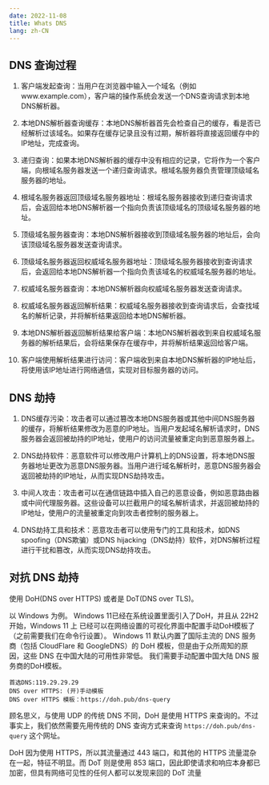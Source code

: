```yaml
---
date: 2022-11-08
title: Whats DNS
lang: zh-CN
---
```


## DNS 查询过程

1. 客户端发起查询：当用户在浏览器中输入一个域名（例如www.example.com），客户端的操作系统会发送一个DNS查询请求到本地DNS解析器。

2. 本地DNS解析器查询缓存：本地DNS解析器首先会检查自己的缓存，看是否已经解析过该域名。如果存在缓存记录且没有过期，解析器将直接返回缓存中的IP地址，完成查询。

3. 递归查询：如果本地DNS解析器的缓存中没有相应的记录，它将作为一个客户端，向根域名服务器发送一个递归查询请求。根域名服务器负责管理顶级域名服务器的地址。

4. 根域名服务器返回顶级域名服务器地址：根域名服务器接收到递归查询请求后，会返回给本地DNS解析器一个指向负责该顶级域名的顶级域名服务器的地址。

5. 顶级域名服务器查询：本地DNS解析器接收到顶级域名服务器的地址后，会向该顶级域名服务器发送查询请求。

6. 顶级域名服务器返回权威域名服务器地址：顶级域名服务器接收到查询请求后，会返回给本地DNS解析器一个指向负责该域名的权威域名服务器的地址。

7. 权威域名服务器查询：本地DNS解析器向权威域名服务器发送查询请求。

8. 权威域名服务器返回解析结果：权威域名服务器接收到查询请求后，会查找域名的解析记录，并将解析结果返回给本地DNS解析器。

9. 本地DNS解析器返回解析结果给客户端：本地DNS解析器收到来自权威域名服务器的解析结果后，会将结果保存在缓存中，并将解析结果返回给客户端。

10. 客户端使用解析结果进行访问：客户端收到来自本地DNS解析器的IP地址后，将使用该IP地址进行网络通信，实现对目标服务器的访问。

## DNS 劫持

1. DNS缓存污染：攻击者可以通过篡改本地DNS服务器或其他中间DNS服务器的缓存，将解析结果修改为恶意的IP地址。当用户发起域名解析请求时，DNS服务器会返回被劫持的IP地址，使用户的访问流量被重定向到恶意服务器上。

2. DNS劫持软件：恶意软件可以修改用户计算机上的DNS设置，将本地DNS服务器地址更改为恶意DNS服务器。当用户进行域名解析时，恶意DNS服务器会返回被劫持的IP地址，从而实现DNS劫持攻击。

3. 中间人攻击：攻击者可以在通信链路中插入自己的恶意设备，例如恶意路由器或中间代理服务器。这些设备可以拦截用户的域名解析请求，并返回被劫持的IP地址，使用户的流量被重定向到攻击者控制的服务器上。

4. DNS劫持工具和技术：恶意攻击者可以使用专门的工具和技术，如DNS spoofing（DNS欺骗）或DNS hijacking（DNS劫持）软件，对DNS解析过程进行干扰和篡改，从而实现DNS劫持攻击。

## 对抗 DNS 劫持

使用 DoH(DNS over HTTPS) 或者是 DoT(DNS over TLS)。

以 Windows 为例。 Windows 11已经在系统设置里面引入了DoH，并且从 22H2 开始，Windows 11 上 已经可以在网络设置的可视化界面中配置手动DoH模板了（之前需要我们在命令行设置）。
Windows 11 默认内置了国际主流的 DNS 服务商（包括 CloudFlare 和 GoogleDNS）的 DoH 模板，但是由于众所周知的原因，这些 DNS 在中国大陆的可用性非常低。
我们需要手动配置中国大陆 DNS 服务商的DoH模板。

```PlainText
首选DNS:119.29.29.29
DNS over HTTPS: (开)手动模板
DNS over HTTPS 模板：https://doh.pub/dns-query
```

顾名思义，与使用 UDP 的传统 DNS 不同，DoH 是使用 HTTPS 来查询的。不过事实上，我们依然需要先用传统的 DNS 查询方式来查询 `https://doh.pub/dns-query` 这个网址。

DoH 因为使用 HTTPS，所以其流量通过 443 端口，和其他的 HTTPS 流量混杂在一起，特征不明显。而 DoT 则是使用 853 端口，因此即使请求和响应本身都已加密，但具有网络可见性的任何人都可以发现来回的 DoT 流量

